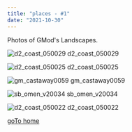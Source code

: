 ```yaml
---
title: "places - #1"
date: "2021-10-30"
---
```

<p class="py-12">Photos of GMod's Landscapes.</p>

![d2_coast_050029](./d2_coast_050029.jpg)
d2_coast_050029

![d2_coast_050025](./d2_coast_050025.jpg)
d2_coast_050025

![gm_castaway0059](./gm_castaway0059.jpg)
gm_castaway0059

![sb_omen_v20034](./sb_omen_v20034.jpg)
sb_omen_v20034

![d2_coast_050022](./d2_coast_050022.jpg)
d2_coast_050022

[goTo home](/)
